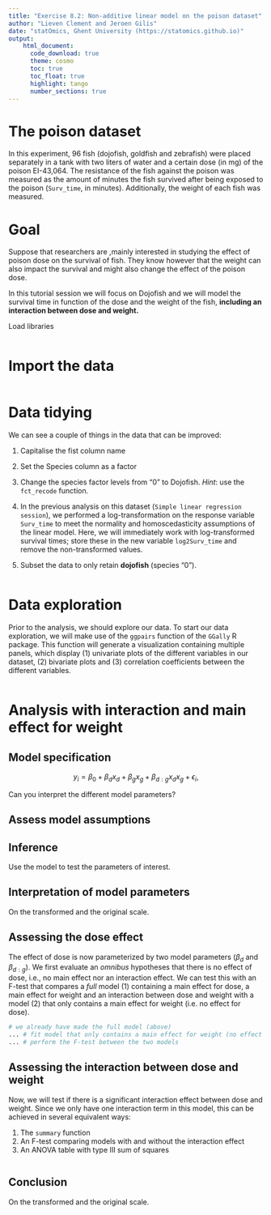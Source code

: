 ```yaml
---
title: "Exercise 8.2: Non-additive linear model on the poison dataset"   
author: "Lieven Clement and Jeroen Gilis"
date: "statOmics, Ghent University (https://statomics.github.io)"  
output:
    html_document:
      code_download: true    
      theme: cosmo
      toc: true
      toc_float: true
      highlight: tango
      number_sections: true
---
```


# The poison dataset

In this experiment, 96 fish (dojofish, goldfish and zebrafish)
were placed separately in a tank with two liters of water and
a certain dose (in mg) of the poison EI-43,064. The resistance
of the fish against the poison was measured as the amount of
minutes the fish survived after being exposed to the poison (`Surv_time`, in
minutes). Additionally, the weight of each fish was measured.

# Goal

Suppose that researchers are ,mainly interested in studying the effect of 
poison dose on the survival of fish. They know however that the weight can 
also impact the survival and might also change the effect of the poison dose. 

In this tutorial session we will focus on Dojofish and we will model the 
survival time in function of the dose and the weight of the fish, 
**including an interaction between dose and weight.**  

Load libraries

```r

```

# Import the data

```r

```

# Data tidying

We can see a couple of things in the data that can be improved:

1. Capitalise the fist column name

3. Set the Species column as a factor

4. Change the species factor levels from "0" to Dojofish. 
*Hint*: use the `fct_recode` function.

4. In the previous analysis on this dataset 
(`Simple linear regression session`), we performed a log-transformation on the 
response variable `Surv_time` to meet the normality and homoscedasticity 
assumptions of the linear model. Here, we will immediately work with 
log-transformed survival times; store these in the new  variable `log2Surv_time`
and remove the non-transformed values.

5. Subset the data to only retain **dojofish** (species "0").

```r

```

# Data exploration

Prior to the analysis, we should explore our data. To start our data 
exploration, we will make use of the `ggpairs` function of the
`GGally` R package. This function will generate a visualization containing
multiple panels, which display (1) univariate plots of the different variables
in our dataset, (2) bivariate plots and (3) correlation coefficients between 
the different variables.

```r

```

# Analysis with interaction and main effect for weight

## Model specification

$$
y_i=\beta_0+\beta_d x_d + \beta_g x_g +\beta_{d:g} x_d x_g+ \epsilon_i,
$$

Can you interpret the different model parameters?

## Assess model assumptions

## Inference

Use the model to test the parameters of interest.

## Interpretation of model parameters

On the transformed and the original scale.

## Assessing the dose effect

The effect of dose is now parameterized by two model parameters ($\beta_d$ 
and $\beta_{d:g}$). We first evaluate an *omnibus* hypotheses that there is
no effect of dose, i.e., no main effect nor an interaction effect. We can test
this with an F-test that compares a *full* model (1) containing a main effect 
for dose, a main effect for weight and an interaction between dose and weight
with a model (2) that only contains a main effect for weight (i.e. no effect
for dose).

```r
# we already have made the full model (above)
... # fit model that only contains a main effect for weight (no effect for dose)
... # perform the F-test between the two models
```

## Assessing the interaction between dose and weight

Now, we will test if there is a significant interaction effect between dose 
and weight. Since we only have one interaction term in this model, this can
be achieved in several equivalent ways:

1. The `summary` function
2. An F-test comparing models with and without the interaction effect
3. An ANOVA table with type III sum of squares  

```r

```

## Conclusion

On the transformed and the original scale.



